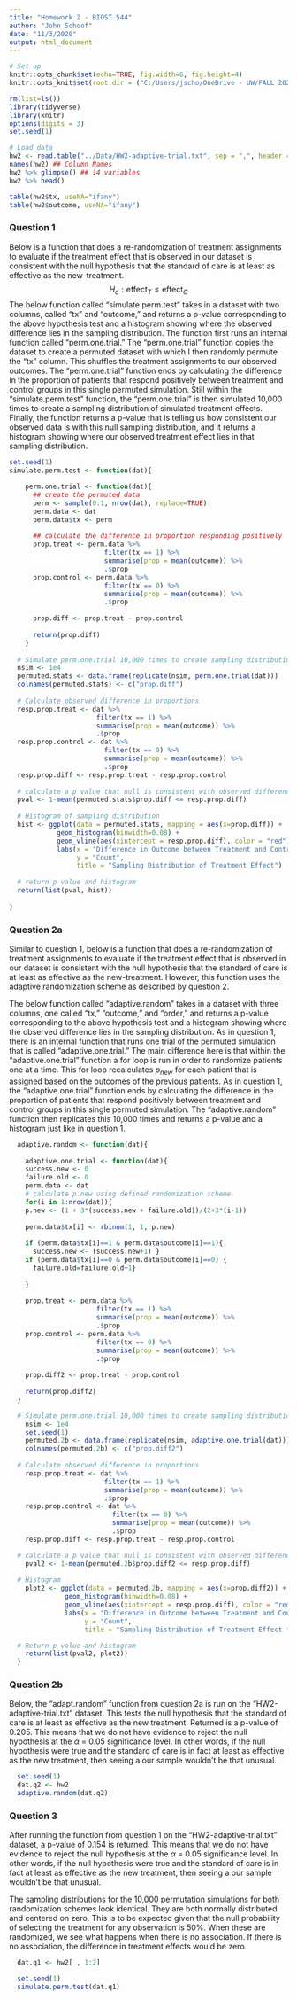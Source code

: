 ---
title: "Homework 2 - BIOST 544"
author: "John Schoof"
date: "11/3/2020"
output: html_document
---

```{r setup, include=FALSE}
# Set up 
knitr::opts_chunk$set(echo=TRUE, fig.width=6, fig.height=4)
knitr::opts_knit$set(root.dir = ("C:/Users/jscho/OneDrive - UW/FALL 2020-LAPTOP-7K6NFTGB/BIOST 544/Homework")) 

rm(list=ls())
library(tidyverse)
library(knitr)
options(digits = 3)
set.seed(1)

```


```{r Question 1 read data, include=FALSE}
# Load data
hw2 <- read.table("../Data/HW2-adaptive-trial.txt", sep = ",", header = TRUE)
names(hw2) ## Column Names
hw2 %>% glimpse() ## 14 variables
hw2 %>% head()

table(hw2$tx, useNA="ifany")
table(hw2$outcome, useNA="ifany")

```

### Question 1
Below is a function that does a re-randomization of treatment assignments to evaluate if the treatment effect that is observed in our dataset is consistent with the null hypothesis that the standard of care is at least as effective as the new-treatment.  
$$
H_o: \text{effect}_T \le \text{effect}_C
$$
The below function called "simulate.perm.test" takes in a dataset with two columns, called "tx" and "outcome," and returns a p-value corresponding to the above hypothesis test and a histogram showing where the observed difference lies in the sampling distribution. The function first runs an internal function called "perm.one.trial."  The "perm.one.trial" function copies the dataset to create a permuted dataset with which I then randomly permute the "tx" column.  This shuffles the treatment assignments to our observed outcomes.  The "perm.one.trial" function ends by calculating the difference in the proportion of patients that respond positively between treatment and control groups in this single permuted simulation.  Still within the "simulate.perm.test" function, the "perm.one.trial" is then simulated 10,000 times to create a sampling distribution of simulated treatment effects.  Finally, the function returns a p-value that is telling us how consistent our observed data is with this null sampling distribution, and it returns a histogram showing where our observed treatment effect lies in that sampling distribution.  

```{r Question 1, include=TRUE}
set.seed(1)
simulate.perm.test <- function(dat){

    perm.one.trial <- function(dat){
      ## create the permuted data 
      perm <- sample(0:1, nrow(dat), replace=TRUE)
      perm.data <- dat
      perm.data$tx <- perm
      
      ## calculate the difference in proportion responding positively
      prop.treat <- perm.data %>%
                        filter(tx == 1) %>%
                        summarise(prop = mean(outcome)) %>%
                        .$prop
      prop.control <- perm.data %>%
                        filter(tx == 0) %>%
                        summarise(prop = mean(outcome)) %>%
                        .$prop
      
      prop.diff <- prop.treat - prop.control
      
      return(prop.diff)
    }
  
  # Simulate perm.one.trial 10,000 times to create sampling distribution  
  nsim <- 1e4
  permuted.stats <- data.frame(replicate(nsim, perm.one.trial(dat))) 
  colnames(permuted.stats) <- c("prop.diff")
  
  # Calculate observed difference in proportions
  resp.prop.treat <- dat %>%
                      filter(tx == 1) %>%
                      summarise(prop = mean(outcome)) %>%
                      .$prop
  resp.prop.control <- dat %>%
                        filter(tx == 0) %>%
                        summarise(prop = mean(outcome)) %>%
                        .$prop
  resp.prop.diff <- resp.prop.treat - resp.prop.control
  
  # calculate a p value that null is consistent with observed difference
  pval <- 1-mean(permuted.stats$prop.diff <= resp.prop.diff)
  
  # Histogram of sampling distribution
  hist <- ggplot(data = permuted.stats, mapping = aes(x=prop.diff)) +
            geom_histogram(binwidth=0.08) +
            geom_vline(aes(xintercept = resp.prop.diff), color = "red") +
            labs(x = "Difference in Outcome between Treatment and Control",
                 y = "Count",
                 title = "Sampling Distribution of Treatment Effect")
  
  # return p value and histogram
  return(list(pval, hist))
  
}

```


### Question 2a
Similar to question 1, below is a function that does a re-randomization of treatment assignments to evaluate if the treatment effect that is observed in our dataset is consistent with the null hypothesis that the standard of care is at least as effective as the new-treatment.  However, this function uses the adaptive randomization scheme as described by question 2.  

The below function called "adaptive.random" takes in a dataset with three columns, one called "tx," "outcome," and "order," and returns a p-value corresponding to the above hypothesis test and a histogram showing where the observed difference lies in the sampling distribution.  As in question 1, there is an internal function that runs one trial of the permuted simulation that is called "adaptive.one.trial."  The main difference here is that within the "adaptive.one.trial" function a for loop is run in order to randomize patients one at a time.  This for loop recalculates $p_{new}$ for each patient that is assigned based on the outcomes of the previous patients.  As in question 1, the "adaptive.one.trial" function ends by calculating the difference in the proportion of patients that respond positively between treatment and control groups in this single permuted simulation.  The "adaptive.random" function then replicates this 10,000 times and returns a p-value and a histogram just like in question 1.


```{r Question 2a function, include=TRUE}

  adaptive.random <- function(dat){
    
    adaptive.one.trial <- function(dat){
    success.new <- 0
    failure.old <- 0
    perm.data <- dat
    # calculate p.new using defined randomization scheme
    for(i in 1:nrow(dat)){
    p.new <- (1 + 3*(success.new + failure.old))/(2+3*(i-1))
    
    perm.data$tx[i] <- rbinom(1, 1, p.new)
    
    if (perm.data$tx[i]==1 & perm.data$outcome[i]==1){
      success.new <- (success.new+1) } 
    if (perm.data$tx[i]==0 & perm.data$outcome[i]==0) {
      failure.old=failure.old+1}
   
    }
    
    prop.treat <- perm.data %>%
                      filter(tx == 1) %>%
                      summarise(prop = mean(outcome)) %>%
                      .$prop
    prop.control <- perm.data %>%
                      filter(tx == 0) %>%
                      summarise(prop = mean(outcome)) %>%
                      .$prop
    
    prop.diff2 <- prop.treat - prop.control
    
    return(prop.diff2)
  }

  # Simulate perm.one.trial 10,000 times to create sampling distribution  
    nsim <- 1e4
    set.seed(1)
    permuted.2b <- data.frame(replicate(nsim, adaptive.one.trial(dat)))
    colnames(permuted.2b) <- c("prop.diff2")
    
  # Calculate observed difference in proportions
    resp.prop.treat <- dat %>%
                        filter(tx == 1) %>%
                        summarise(prop = mean(outcome)) %>%
                        .$prop
    resp.prop.control <- dat %>%
                          filter(tx == 0) %>%
                          summarise(prop = mean(outcome)) %>%
                          .$prop
    resp.prop.diff <- resp.prop.treat - resp.prop.control

  # calculate a p value that null is consistent with observed difference
    pval2 <- 1-mean(permuted.2b$prop.diff2 <= resp.prop.diff)
    
  # Histogram
    plot2 <- ggplot(data = permuted.2b, mapping = aes(x=prop.diff2)) +
              geom_histogram(binwidth=0.08) +
              geom_vline(aes(xintercept = resp.prop.diff), color = "red") +
              labs(x = "Difference in Outcome between Treatment and Control",
                   y = "Count",
                   title = "Sampling Distribution of Treatment Effect for Adaptive Randomization")

  # Return p-value and histogram
    return(list(pval2, plot2))
  }

```

### Question 2b

Below, the "adapt.random" function from question 2a is run on the “HW2-adaptive-trial.txt” dataset.  This tests the null hypothesis that the standard of care is at least as effective as the new treatment.  Returned is a p-value of 0.205.  This means that we do not have evidence to reject the null hypothesis at the $\alpha$ = 0.05 significance level.  In other words, if the null hypothesis were true and the standard of care is in fact at least as effective as the new treatment, then seeing a our sample wouldn't be that unusual.  

```{r Question 2b, include=TRUE}
  
  set.seed(1)
  dat.q2 <- hw2
  adaptive.random(dat.q2)

```

### Question 3
After running the function from question 1 on the “HW2-adaptive-trial.txt” dataset, a p-value of 0.154 is returned.  This means that we do not have evidence to reject the null hypothesis at the $\alpha$ = 0.05 significance level.  In other words, if the null hypothesis were true and the standard of care is in fact at least as effective as the new treatment, then seeing a our sample wouldn't be that unusual.  

The sampling distributions for the 10,000 permutation simulations for both randomization schemes look identical.  They are both normally distributed and centered on zero.  This is to be expected given that the null probability of selecting the treatment for any observation is 50%.  When these are randomized, we see what happens when there is no association.  If there is no association, the difference in treatment effects would be zero.


```{r Question 3, include=TRUE}

  dat.q1 <- hw2[ , 1:2]

  set.seed(1)
  simulate.perm.test(dat.q1)

```


















